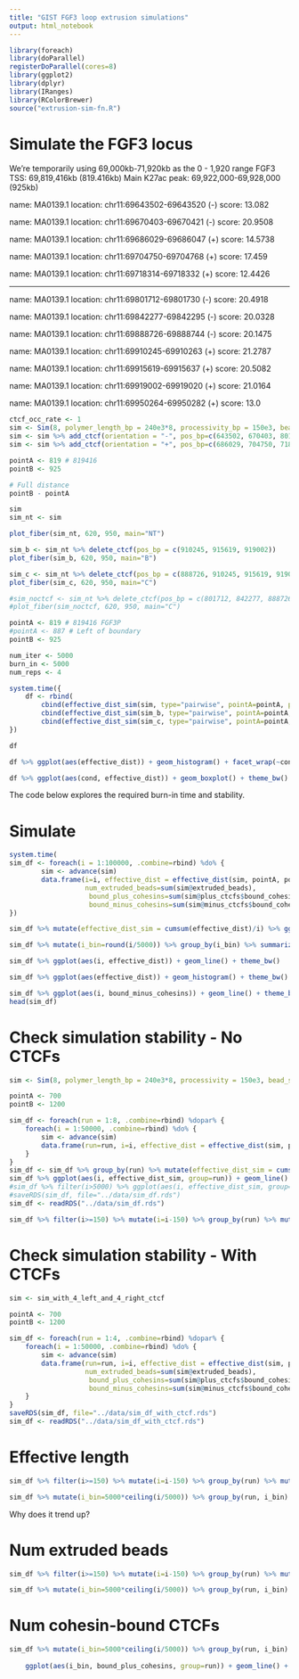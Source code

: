 ```yaml
---
title: "GIST FGF3 loop extrusion simulations"
output: html_notebook
---
```


```r
library(foreach)
library(doParallel)
registerDoParallel(cores=8)
library(ggplot2)
library(dplyr)
library(IRanges)
library(RColorBrewer)
source("extrusion-sim-fn.R")
```


# Simulate the FGF3 locus

We're temporarily using 69,000kb-71,920kb as the 0 - 1,920 range
FGF3 TSS: 69,819,416kb (819.416kb)
Main K27ac peak: 69,922,000-69,928,000 (925kb)

name: MA0139.1
location: chr11:69643502-69643520 (-)
score: 13.082

name: MA0139.1
location: chr11:69670403-69670421 (-)
score: 20.9508

name: MA0139.1
location: chr11:69686029-69686047 (+)
score: 14.5738

name: MA0139.1
location: chr11:69704750-69704768 (+)
score: 17.459

name: MA0139.1
location: chr11:69718314-69718332 (+)
score: 12.4426

-------------

name: MA0139.1
location: chr11:69801712-69801730 (-)
score: 20.4918

name: MA0139.1
location: chr11:69842277-69842295 (-)
score: 20.0328

name: MA0139.1
location: chr11:69888726-69888744 (-)
score: 20.1475

name: MA0139.1
location: chr11:69910245-69910263 (+)
score: 21.2787

name: MA0139.1
location: chr11:69915619-69915637 (+)
score: 20.5082

name: MA0139.1
location: chr11:69919002-69919020 (+)
score: 21.0164

name: MA0139.1
location: chr11:69950264-69950282 (+)
score: 13.0


```r
ctcf_occ_rate <- 1
sim <- Sim(8, polymer_length_bp = 240e3*8, processivity_bp = 150e3, bead_size = 1000, ctcf_capture_rate=0.75)
sim <- sim %>% add_ctcf(orientation = "-", pos_bp=c(643502, 670403, 801712, 842277, 888726), occupancy_rate = ctcf_occ_rate) 
sim <- sim %>% add_ctcf(orientation = "+", pos_bp=c(686029, 704750, 718314, 910245, 915619, 919002, 950264), occupancy_rate = ctcf_occ_rate) 

pointA <- 819 # 819416
pointB <- 925

# Full distance
pointB - pointA

sim
sim_nt <- sim


```



```r

plot_fiber(sim_nt, 620, 950, main="NT")

sim_b <- sim_nt %>% delete_ctcf(pos_bp = c(910245, 915619, 919002))
plot_fiber(sim_b, 620, 950, main="B")

sim_c <- sim_nt %>% delete_ctcf(pos_bp = c(888726, 910245, 915619, 919002))
plot_fiber(sim_c, 620, 950, main="C")

#sim_noctcf <- sim_nt %>% delete_ctcf(pos_bp = c(801712, 842277, 888726, 910245, 915619, 919002, 950264))
#plot_fiber(sim_noctcf, 620, 950, main="C")


```


```r

pointA <- 819 # 819416 FGF3P
#pointA <- 887 # Left of boundary
pointB <- 925

num_iter <- 5000
burn_in <- 5000
num_reps <- 4

system.time({
    df <- rbind(
        cbind(effective_dist_sim(sim, type="pairwise", pointA=pointA, pointB=pointB, num_iter=num_iter, num_reps=num_reps, burn_in=burn_in), cond="NT"),
        cbind(effective_dist_sim(sim_b, type="pairwise", pointA=pointA, pointB=pointB, num_iter=num_iter, num_reps=num_reps, burn_in=burn_in), cond="B"),
        cbind(effective_dist_sim(sim_c, type="pairwise", pointA=pointA, pointB=pointB, num_iter=num_iter, num_reps=num_reps, burn_in=burn_in), cond="C"))
})

df

```

```r
df %>% ggplot(aes(effective_dist)) + geom_histogram() + facet_wrap(~cond) + theme_bw() + ylim(0, 2000)
```

```r
df %>% ggplot(aes(cond, effective_dist)) + geom_boxplot() + theme_bw()

```




The code below explores the required burn-in time and stability.

# Simulate

```r
system.time(
sim_df <- foreach(i = 1:100000, .combine=rbind) %do% {
        sim <- advance(sim)
        data.frame(i=i, effective_dist = effective_dist(sim, pointA, pointB), 
                   num_extruded_beads=sum(sim@extruded_beads),
                    bound_plus_cohesins=sum(sim@plus_ctcfs$bound_cohesin),
                    bound_minus_cohesins=sum(sim@minus_ctcfs$bound_cohesin))
})

sim_df %>% mutate(effective_dist_sim = cumsum(effective_dist)/i) %>% ggplot(aes(i, effective_dist_sim)) + geom_line() + theme_bw() + geom_hline(yintercept = pointB-pointA)
```

```r
sim_df %>% mutate(i_bin=round(i/5000)) %>% group_by(i_bin) %>% summarize(i = 5000*mean(i_bin), effective_dist = mean(effective_dist)) %>% ggplot(aes(i, effective_dist)) + geom_line() + theme_bw() + geom_hline(yintercept = pointB-pointA)

```


```r
sim_df %>% ggplot(aes(i, effective_dist)) + geom_line() + theme_bw()
```

```r
sim_df %>% ggplot(aes(effective_dist)) + geom_histogram() + theme_bw()

```


```r
sim_df %>% ggplot(aes(i, bound_minus_cohesins)) + geom_line() + theme_bw()
head(sim_df)

```

# Check simulation stability - No CTCFs
```r
sim <- Sim(8, polymer_length_bp = 240e3*8, processivity = 150e3, bead_size = 1000)

pointA <- 700
pointB <- 1200

sim_df <- foreach(run = 1:8, .combine=rbind) %dopar% {
    foreach(i = 1:50000, .combine=rbind) %do% {
        sim <- advance(sim)
        data.frame(run=run, i=i, effective_dist = effective_dist(sim, pointA, pointB))
    }
}
sim_df <- sim_df %>% group_by(run) %>% mutate(effective_dist_sim = cumsum(effective_dist)/i)
sim_df %>% ggplot(aes(i, effective_dist_sim, group=run)) + geom_line() + theme_bw()
#sim_df %>% filter(i>5000) %>% ggplot(aes(i, effective_dist_sim, group=run)) + geom_line() + theme_bw()
#saveRDS(sim_df, file="../data/sim_df.rds")
sim_df <- readRDS("../data/sim_df.rds")

```


```r

sim_df %>% filter(i>=150) %>% mutate(i=i-150) %>% group_by(run) %>% mutate(effective_dist_sim = cumsum(effective_dist)/i) %>% ggplot(aes(i, effective_dist_sim, group=run)) + geom_line() + theme_bw()

```


# Check simulation stability - With CTCFs
```r
sim <- sim_with_4_left_and_4_right_ctcf

pointA <- 700
pointB <- 1200

sim_df <- foreach(run = 1:4, .combine=rbind) %dopar% {
    foreach(i = 1:50000, .combine=rbind) %do% {
        sim <- advance(sim)
        data.frame(run=run, i=i, effective_dist = effective_dist(sim, pointA, pointB), 
                   num_extruded_beads=sum(sim@extruded_beads),
                    bound_plus_cohesins=sum(sim@plus_ctcfs$bound_cohesin),
                    bound_minus_cohesins=sum(sim@minus_ctcfs$bound_cohesin))
    }
}
saveRDS(sim_df, file="../data/sim_df_with_ctcf.rds")
sim_df <- readRDS("../data/sim_df_with_ctcf.rds")

```

# Effective length
```r
sim_df %>% filter(i>=150) %>% mutate(i=i-150) %>% group_by(run) %>% mutate(effective_dist_sim = cumsum(effective_dist)/i) %>% ggplot(aes(i, effective_dist_sim, group=run)) + geom_line() + theme_bw()

```
```r
sim_df %>% mutate(i_bin=5000*ceiling(i/5000)) %>% group_by(run, i_bin) %>% summarize(effective_dist_sim = mean(effective_dist))  %>% ggplot(aes(i_bin, effective_dist_sim, group=run)) + geom_line() + theme_bw() 

```


Why does it trend up?

# Num extruded beads
```r
sim_df %>% filter(i>=150) %>% mutate(i=i-150) %>% group_by(run) %>% mutate(avg_extruded_beads = cumsum(num_extruded_beads)/i) %>% ggplot(aes(i, avg_extruded_beads, group=run)) + geom_line() + theme_bw()

```




```r
sim_df %>% mutate(i_bin=5000*ceiling(i/5000)) %>% group_by(run, i_bin) %>% summarize(avg_extruded_beads = mean(num_extruded_beads))  %>% ggplot(aes(i_bin, avg_extruded_beads, group=run)) + geom_line() + theme_bw() 

```



# Num cohesin-bound CTCFs
```r
sim_df %>% mutate(i_bin=5000*ceiling(i/5000)) %>% group_by(run, i_bin) %>% summarize(bound_plus_cohesins = mean(bound_plus_cohesins),
                                                                                     bound_minus_cohesins = bound_minus_cohesins)  %>% 
    ggplot(aes(i_bin, bound_plus_cohesins, group=run)) + geom_line() + theme_bw() 

```
